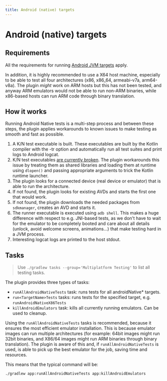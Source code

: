 ```yaml
---
title: Android (native) targets
---
```


# Android (native) targets

## Requirements

All the requirements for running [Android JVM targets](./android_jvm) apply.

In addition, it is highly recommended to use a X64 host machine, especially to be able to test all four architectures
(x86, x86_64, armeabi-v7a, arm64-v8a). The plugin *might* work on ARM hosts but this has not been tested,
and anyway ARM emulators would not be able to run non-ARM binaries, while x86-based hosts can run ARM code
through binary translation.

## How it works

Running Android Native tests is a multi-step process and between these steps, the plugin applies
workarounds to known issues to make testing as smooth and fast as possible.

1. A K/N test executable is built. These executables are built by the Kotlin compiler with the -tr
   option and automatically run all test suites and print logs to Android logcat.
2. K/N test executables [are currently broken](https://youtrack.jetbrains.com/issue/KT-49144).
   The plugin workarounds this issue by treating them as shared libraries and loading them at
   runtime using `dlopen()` and passing appropriate arguments to trick the Kotlin runtime launcher.
3. The plugin looks for a connected device (real device or emulator) that is able to run the architecture.
4. If not found, the plugin looks for existing AVDs and starts the first one that would work.
5. If not found, the plugin downloads the needed packages from `sdkmanager`, creates an AVD and starts it.
6. The runner executable is executed using `adb shell`. This makes a huge difference with respect
   to e.g. JNI-based tests, as we don't have to wait for the emulator to be completely booted and care
   about all details (unlock, avoid welcome screens, animations...) that make testing hard in a JVM process.
7. Interesting logcat logs are printed to the host stdout.

## Tasks

> Use `./gradlew tasks --group='Multiplatform Testing'` to list all testing tasks.

The plugin provides three types of tasks:

- `runAllAndroidNativeTests` task: runs tests for all androidNative* targets.
- `run<TargetName>Tests` tasks: runs tests for the specified target, e.g. `runAndroidNativeX86Tests`
- `killAndroidEmulators` task: kills all currently running emulators. Can be used to cleanup.

Using the `runAllAndroidNativeTests` tasks is recommended, because it ensures the most efficient
emulator installation. This is because emulator images can run multiple architectures
(for example: 64bit images might run 32bit binaries, and X86/64 images might run ARM binaries through binary
translation). The plugin is aware of this and, if `runAllAndroidNativeTests` is used, is able to pick up the best
emulator for the job, saving time and resources.

This means that the typical command will be:

```
./gradlew app:runAllAndroidNativeTests app:killAndroidEmulators
```
